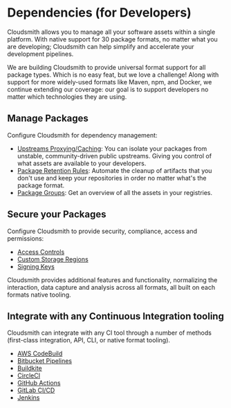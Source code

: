 
# Dependencies (for Developers)

Cloudsmith allows you to manage all your software assets within a single platform. With native support for 30 package formats, no matter what you are developing; Cloudsmith can help simplify and accelerate your development pipelines.

We are building Cloudsmith to provide universal format support for all package types. Which is no easy feat, but we love a challenge! Along with support for more widely-used formats like Maven, npm, and Docker, we continue extending our coverage: our goal is to support developers no matter which technologies they are using.

## Manage Packages

Configure Cloudsmith for dependency management:

- [Upstreams Proxying/Caching](/repositories/upstreams): You can isolate your packages from unstable, community-driven public upstreams. Giving you control of what assets are available to your developers.
- [Package Retention Rules](/artifact-management/retention-rules): Automate the cleanup of artifacts that you don't use and keep your repositories in order no matter what's the package format.
- [Package Groups](/artifact-management/package-groups): Get an overview of all the assets in your registries.

## Secure your Packages

Configure Cloudsmith to provide security, compliance, access and permissions:

- [Access Controls](/repositories/repository-privileges#access-control)
- [Custom Storage Regions](/repositories/custom-storage-regions)
- [Signing Keys](/repositories/repository-settings#custom-rsa-signing-key)

Cloudsmith provides additional features and functionality, normalizing the interaction, data capture and analysis across all formats, all built on each formats native tooling.

## Integrate with any Continuous Integration tooling

Cloudsmith can integrate with any CI tool through a number of methods (first-class integration, API, CLI, or native format tooling).

- [AWS CodeBuild](/integrations/integrating-with-aws-codebuild)
- [Bitbucket Pipelines](/integrations/integrating-with-bitbucket-pipelines)
- [Buildkite](/integrations/integrating-with-buildkite)
- [CircleCI](/integrations/integrating-with-circleci)
- [GitHub Actions](/integrations/integrating-with-github-actions)
- [GitLab CI/CD](/integrations/integrating-with-gitlab-cicd)
- [Jenkins](/integrations/integrating-with-jenkins)
